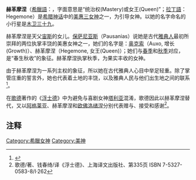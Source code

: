 '''赫革摩涅'''（[[希臘語|希臘語]]：{{Polytonic|Ηγεμονη}}，字面意思是“统治权(Mastery)或女王(Queen)”；[[拉丁語|拉丁語]]：Hegemone）是[[希腊神话|希腊神话]]中的[[美惠三女神|美惠三女神]]之一，为引导女神。以她的名字命名的小行星是[[木卫三十九|木卫三十九]]。

赫革摩涅是天父[[宙斯|宙斯]]的女儿。[[保萨尼亚斯_(地理学家)|保萨尼亚斯]]（Pausanias）说她是古代[[雅典|雅典人]]最初所崇拜的两位执掌丰饶的美惠女神之一，她们的名字是：[[奥克索|奥克索]]（Auxo, 增长(Growth)）、赫革摩涅（Hegemone, 女王(Queen)）；她们与[[春季|春季]]和[[秋季|秋季]]对应，是“春生秋收”的象征。赫革摩涅执掌秋季，为果实丰收的女神。

由于赫革摩涅为一系列主权的象征，所以她在古代雅典人心目中举足轻重。除了掌管庄重的誓言外，她也代表着土地的丰饶，以及雅典人民与他们出生地之间的联系<ref>{{Cite web|date=2011-12-12|url=http://www.chinanap.org/czyj/study/ddys/2011-12-12/476.html|title=【美】柯蒂斯 L.卡特：全球化、霸权主义以及西方艺术在中国的影响|work=|author=|publisher=中国国家画院|accessdate=2013-11-03}}{{dead link|date=2018年4月 |bot=InternetArchiveBot |fix-attempted=yes }}</ref>。

在[[约翰·沃尔夫冈·冯·歌德|歌德]]著作的《[[浮士德_(歌德)|浮士德]]》中为避免与喜剧女神[[塔利亚|塔利亚]]混淆，歌德因此以赫革摩涅替代，又以[[阿格莱亚|阿格莱亚]]、赫革摩涅和[[欧佛洛绪涅|欧佛洛绪涅]]分别代表赠与、接受和感谢<ref>歌德/著、钱春绮/译《浮士德》、上海译文出版社、第335页 ISBN 7-5327-0583-8/I·262</ref>。

== 注释 ==
{{reflist|2}}

[[Category:希臘女神|Category:希臘女神]]
[[Category:美神|Category:美神]]